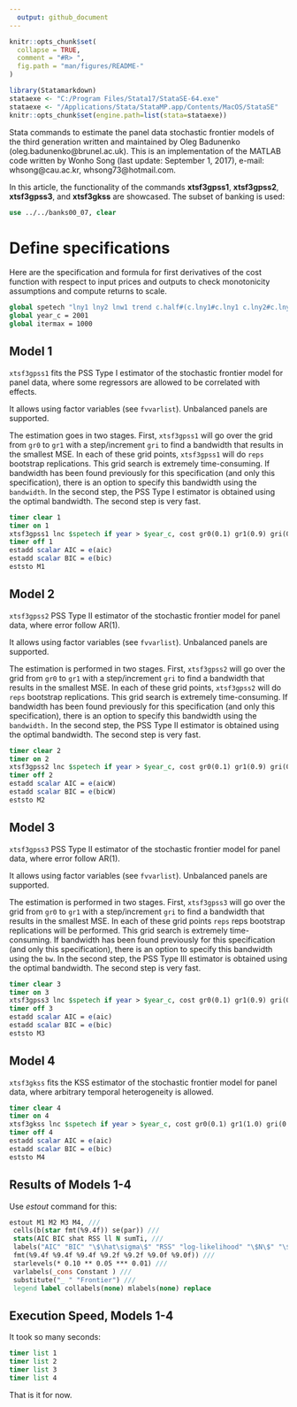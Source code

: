 ```yaml
---
  output: github_document
---
```


<!-- README.md is generated from README.Rmd. Please edit that file -->

```r
knitr::opts_chunk$set(
  collapse = TRUE,
  comment = "#R> ",
  fig.path = "man/figures/README-"
)
```

```r
library(Statamarkdown)
stataexe <- "C:/Program Files/Stata17/StataSE-64.exe"
stataexe <- "/Applications/Stata/StataMP.app/Contents/MacOS/StataSE"
knitr::opts_chunk$set(engine.path=list(stata=stataexe))
```

Stata commands to estimate the panel data stochastic frontier models of the third generation written and maintained by Oleg Badunenko (oleg.badunenko@brunel.ac.uk). This is an implementation of the MATLAB code written by Wonho Song (last update: September 1, 2017), e-mail: whsong@cau.ac.kr, whsong73@hotmail.com.


In this article, the functionality of the commands **xtsf3gpss1**, **xtsf3gpss2**, **xtsf3gpss3**, and **xtsf3gkss** are showcased. The subset of banking is used:

```stata
use ../../banks00_07, clear
```

# Define specifications

Here are the specification and formula for first derivatives of the cost function with respect to input prices and outputs to check monotonicity assumptions and compute returns to scale.

```stata
global spetech "lny1 lny2 lnw1 trend c.half#(c.lny1#c.lny1 c.lny2#c.lny2 c.lnw1#c.lnw1) c.lny1#(c.lny2 c.lnw1) c.lny2#c.lnw1 c.trend#(c.lny1 c.lny2 c.lnw1 c.trend#c.half)"
global year_c = 2001
global itermax = 1000
```

## Model 1

`xtsf3gpss1` fits the PSS Type I estimator of the stochastic frontier model for panel data, where some regressors are allowed to be correlated with effects.

It allows using factor variables (see `fvvarlist`). Unbalanced panels are supported.

The estimation goes in two stages.  First, `xtsf3gpss1` will go over the grid from `gr0` to `gr1` with a step/increment `gri` to find a bandwidth that results in the smallest MSE.  In each of these grid points, `xtsf3gpss1` will do `reps` bootstrap replications. This grid search is extremely time-consuming. If bandwidth has been found previously for this specification (and only this specification), there is an option to specify this bandwidth using the `bandwidth`. In the second step, the PSS Type I estimator is obtained using the optimal bandwidth.  The second step is very fast.


```stata
timer clear 1
timer on 1
xtsf3gpss1 lnc $spetech if year > $year_c, cost gr0(0.1) gr1(0.9) gri(0.1) reps(9)
timer off 1
estadd scalar AIC = e(aic)
estadd scalar BIC = e(bic)
eststo M1
```


## Model 2

`xtsf3gpss2` PSS Type II estimator of the stochastic frontier model for panel data, where error follow AR(1). 

It allows using factor variables (see `fvvarlist`). Unbalanced panels are supported.

The estimation is performed in two stages.  First, `xtsf3gpss2` will go over the grid from `gr0` to `gr1` with a step/increment `gri` to find a bandwidth that results in the smallest MSE.  In each of these grid points, `xtsf3gpss2` will do `reps` bootstrap replications.  This grid search is extremely time-consuming. If bandwidth has been found previously for this specification (and only this specification), there is an option to specify this bandwidth using the `bandwidth.` In the second step, the PSS Type II estimator is obtained using the optimal bandwidth.  The second step is very fast.


```stata
timer clear 2
timer on 2
xtsf3gpss2 lnc $spetech if year > $year_c, cost gr0(0.1) gr1(0.9) gri(0.1) reps(9)
timer off 2
estadd scalar AIC = e(aicW)
estadd scalar BIC = e(bicW)
eststo M2
```

## Model 3

`xtsf3gpss3` PSS Type II estimator of the stochastic frontier model for panel data, where error follow AR(1). 

It allows using factor variables (see `fvvarlist`). Unbalanced panels are supported.

The estimation is performed in two stages.  First, `xtsf3gpss3` will go over the grid from `gr0` to `gr1` with a step/increment `gri` to find a bandwidth that results in the smallest MSE.  In each of these grid points `reps` reps bootstrap replications will be performed.  This grid search is extremely time-consuming. If bandwidth has been found previously for this specification (and only this specification), there is an option to specify this bandwidth using the `bw`. In the second step, the PSS Type III estimator is obtained using the optimal bandwidth.  The second step is very fast.

```stata
timer clear 3
timer on 3
xtsf3gpss3 lnc $spetech if year > $year_c, cost gr0(0.1) gr1(0.9) gri(0.1) reps(9)
timer off 3
estadd scalar AIC = e(aic)
estadd scalar BIC = e(bic)
eststo M3
```

## Model 4

`xtsf3gkss` fits the KSS estimator of the stochastic frontier model for panel data, where arbitrary temporal
    heterogeneity is allowed.


```stata
timer clear 4
timer on 4
xtsf3gkss lnc $spetech if year > $year_c, cost gr0(0.1) gr1(1.0) gri(0.1) li(3) ls(7) imean tmean level(99) cformat(%9.4f)
timer off 4
estadd scalar AIC = e(aic)
estadd scalar BIC = e(bic)
eststo M4
```

## Results of Models 1-4

Use *estout* command for this:

```stata
estout M1 M2 M3 M4, ///
 cells(b(star fmt(%9.4f)) se(par)) ///
 stats(AIC BIC shat RSS ll N sumTi, ///
 labels("AIC" "BIC" "\$\hat\sigma\$" "RSS" "log-likelihood" "\$N\$" "\$\sum T_{i}\$") ///
 fmt(%9.4f %9.4f %9.4f %9.2f %9.2f %9.0f %9.0f)) ///
 starlevels(* 0.10 ** 0.05 *** 0.01) ///
 varlabels(_cons Constant ) ///
 substitute("_ " "Frontier") ///
 legend label collabels(none) mlabels(none) replace
```

## Execution Speed, Models 1-4

It took so many seconds:

```stata
timer list 1
timer list 2
timer list 3
timer list 4
```

That is it for now.


